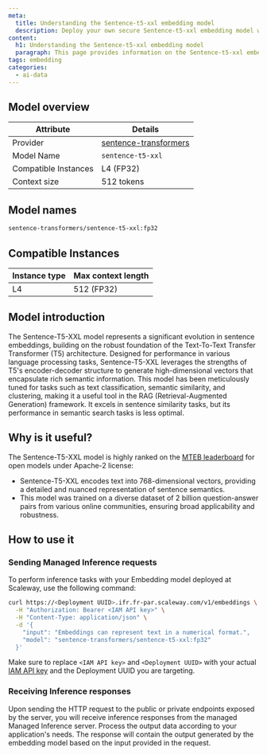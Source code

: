 ```yaml
---
meta:
  title: Understanding the Sentence-t5-xxl embedding model
  description: Deploy your own secure Sentence-t5-xxl embedding model with Scaleway Managed Inference. Privacy-focused, fully managed.
content:
  h1: Understanding the Sentence-t5-xxl embedding model
  paragraph: This page provides information on the Sentence-t5-xxl embedding model
tags: embedding
categories:
  - ai-data
---
```


## Model overview

| Attribute       | Details                            |
|-----------------|------------------------------------|
| Provider        | [sentence-transformers](https://www.sbert.net/)  |
| Model Name      | `sentence-t5-xxl`                 |
| Compatible Instances | L4 (FP32)    |
| Context size | 512 tokens    |

## Model names

```bash
sentence-transformers/sentence-t5-xxl:fp32
```

## Compatible Instances

| Instance type  | Max context length |
| ------------- |-------------|
| L4      | 512 (FP32) | 

## Model introduction

The Sentence-T5-XXL model represents a significant evolution in sentence embeddings, building on the robust foundation of the Text-To-Text Transfer Transformer (T5) architecture. 
Designed for performance in various language processing tasks, Sentence-T5-XXL leverages the strengths of T5's encoder-decoder structure to generate high-dimensional vectors that encapsulate rich semantic information. 
This model has been meticulously tuned for tasks such as text classification, semantic similarity, and clustering, making it a useful tool in the RAG (Retrieval-Augmented Generation) framework. It excels in sentence similarity tasks, but its performance in semantic search tasks is less optimal.

## Why is it useful?

The Sentence-T5-XXL model is highly ranked on the [MTEB leaderboard](https://huggingface.co/spaces/mteb/leaderboard) for open models under Apache-2 license:

- Sentence-T5-XXL encodes text into 768-dimensional vectors, providing a detailed and nuanced representation of sentence semantics.
- This model was trained on a diverse dataset of 2 billion question-answer pairs from various online communities, ensuring broad applicability and robustness.

## How to use it

### Sending Managed Inference requests

To perform inference tasks with your Embedding model deployed at Scaleway, use the following command:

```bash
curl https://<Deployment UUID>.ifr.fr-par.scaleway.com/v1/embeddings \
  -H "Authorization: Bearer <IAM API key>" \
  -H "Content-Type: application/json" \
  -d '{
    "input": "Embeddings can represent text in a numerical format.",
    "model": "sentence-transformers/sentence-t5-xxl:fp32"
  }'
```

Make sure to replace `<IAM API key>` and `<Deployment UUID>` with your actual [IAM API key](/identity-and-access-management/iam/how-to/create-api-keys/) and the Deployment UUID you are targeting.

### Receiving Inference responses

Upon sending the HTTP request to the public or private endpoints exposed by the server, you will receive inference responses from the managed Managed Inference server. 
Process the output data according to your application's needs. The response will contain the output generated by the embedding model based on the input provided in the request.
